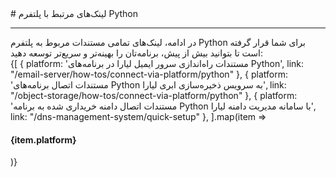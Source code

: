 

<Layout>
<Head>
<title>مستندات لینک‌های مرتبط با Python - لیارا</title>

<meta property="og:title" content="مستندات خدمات رایانش ابری لیارا" />
<meta property="og:description" content="مستندات لینک‌های مرتبط با پلتفرم Python در لیارا"  />
<meta property="og:image" content="https://media.liara.ir/logos/liara-poster.jpg" />
</Head>
# لینک‌های مرتبط با پلتفرم Python 
<hr className="mb-2" />
در ادامه، لینک‌های تمامی مستندات مربوط به پلتفرم Python برای شما قرار گرفته است تا بتوانید بیش از پیش، برنامه‌تان را بهینه‌تر و سریع‌تر توسعه دهید:
<div className='h-2' />
<div className="grid md:grid-cols-1 gap-4">
            {[
    { platform: 'مستندات راه‌اندازی سرور ایمیل لیارا در برنامه‌های Python', link: "/email-server/how-tos/connect-via-platform/python" },
    { platform: 'مستندات اتصال برنامه‌های Python به سرویس ذخیره‌سازی ابری لیارا', link: "/object-storage/how-tos/connect-via-platform/python" },
    { platform: 'مستندات اتصال دامنه خریداری شده به برنامه Python با سامانه مدیریت دامنه لیارا', link: "/dns-management-system/quick-setup" },
  ].map(item =>
    <Link href={item.link}>
    <Card className="flex cursor-pointer w-full items-center justify-between">
        <div className="flex items-center gap-3">
        <h4>
            {item.platform}
        </h4>
        </div>
        <GoArrowLeft className="ml-1" />
    </Card>
    </Link>
            )}
          </div>

</Layout>